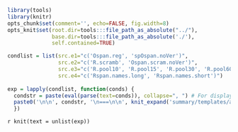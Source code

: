 ```r
library(tools)
library(knitr)
opts_chunk$set(comment='', echo=FALSE, fig.width=8)
opts_knit$set(root.dir=tools:::file_path_as_absolute("../"),
              base.dir=tools:::file_path_as_absolute('./'),
              self.contained=TRUE)
```

```r
condlist = list(src.e1="c('Ospan.reg', 'spOspan.noVer')",
                src.e2="c('R.scramb', 'Ospan.scram.noVer')",
                src.e3="c('R.pool10', 'R.pool15', 'R.pool30', 'R.pool60', 'R.pool350')",
                src.e4="c('Rspan.names.long', 'Rspan.names.short')")
                
exp = lapply(condlist, function(conds) {
  condstr = paste(eval(parse(text=conds)), collapse=", ") # For displaying on report
  paste0('\n\n', condstr, '\n===\n\n', knit_expand('summary/templates/anovas.Rmd'))
  })

```
`r knit(text = unlist(exp))`